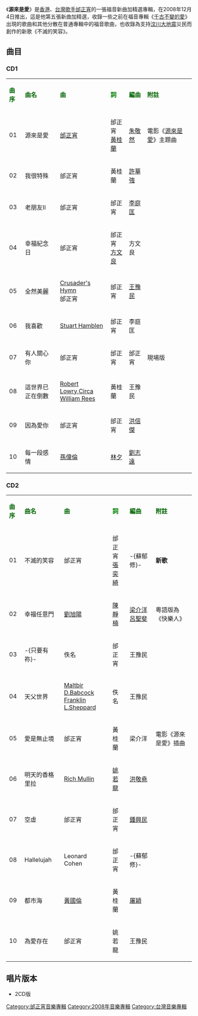 {{Album infobox | <!-- See Wikipedia:WikiProject_Albums -->
|  Name        = 源來是愛
|  Type        = [[精選輯|精選輯]]
|  Artist      = [[邰正宵|邰正宵]]
|  Cover       = 邰正宵 源來是愛.jpg
|  Released    = 2008年12月4日
|  Recorded    = 1996年-2008年
|  Genre       = [[國語流行音樂|國語流行音樂]]
|  Length      = 
|  Label       = [[亞洲聲動|亞洲聲動]]
|  Number      = 
|  Producer    = [[邰正宵|邰正宵]]
|  Last album  = [[我不配|我不配]] <br />（2007年）
|  This album  = '''源來是愛'''<br />（2008年）
|  Next album  = -{[[九霄云外|九霄云外]]}-<br />（2009年）
}}

《'''源來是愛'''》是[[香港|香港]]、[[台灣|台灣]][[歌手|歌手]][[邰正宵|邰正宵]]的一張福音新曲加精選專輯，在2008年12月4日推出，這是他第五張新曲加精選，收錄一些之前在福音專輯《[[千古不變的愛|千古不變的愛]]》出現的歌曲和其他分散在普通專輯中的福音歌曲，也收錄為支持[[汶川大地震|汶川大地震]]災民而創作的新歌《不滅的笑容》。

== 曲目 ==
=== CD1 ===
{| class="wikitable"
|-
| <font color=darkgreen>'''曲序'''</font> || <font color=darkgreen>'''曲名'''</font> || <font color=darkgreen>'''曲'''</font> || <font color=green>'''詞'''</font> || <font color=darkgreen>'''編曲'''</font> || <font color=darkgreen>'''附註'''</font> 
|-
| 01 || 源來是愛 || [[邰正宵|邰正宵]] || 邰正宵<br>[[黃桂蘭|黃桂蘭]] || [[朱敬然|朱敬然]] || 電影《[[源來是愛_(電影)|源來是愛]]》主題曲
|-
| 02 || 我很特殊 || 邰正宵 || 黃桂蘭 || [[許華強|許華強]] ||
|-
| 03 || 老朋友Ⅱ || 邰正宵 || 邰正宵 || [[李庭匡|李庭匡]] || 
|-
| 04 || 幸福紀念日 || 邰正宵 || 邰正宵<br>[[方文良|方文良]] || 方文良 || 
|-
| 05 || 全然美麗 || [[Crusader's_Hymn|Crusader's Hymn]]<br />邰正宵 || 邰正宵 || [[王豫民|王豫民]] || 
|-
| 06 || 我喜歡 || [[Stuart_Hamblen|Stuart Hamblen]] || 邰正宵 || 李庭匡 || 
|-
| 07 || 有人關心你 || 邰正宵 || 邰正宵 || 邰正宵 || 現場版
|-
| 08 || 這世界已正在倒數 || [[Robert_Lowry,Circa|Robert Lowry,Circa]]<br />[[William_Rees|William Rees]] || 黃桂蘭 || 王豫民 ||
|-
| 09 || 因為愛你 || 邰正宵 || 邰正宵 || [[洪信傑|洪信傑]] || 
|-
| 10 || 每一段感情 || [[孫偉倫|孫偉倫]] || [[林夕|林夕]] || [[劉志遠|劉志遠]] || 
|}

=== CD2 ===
{| class="wikitable"
|-
| <font color=darkgreen>'''曲序'''</font> || <font color=darkgreen>'''曲名'''</font> || <font color=darkgreen>'''曲'''</font> || <font color=green>'''詞'''</font> || <font color=darkgreen>'''編曲'''</font> || <font color=darkgreen>'''附註'''</font>
|-
| 01 || 不滅的笑容 || 邰正宵 || 邰正宵<br />[[張奕綺|張奕綺]] || -{蘇郁修}- || '''新歌'''
|-
| 02 || 幸福任意門 || [[劉旭陽|劉旭陽]] || [[陳靜楠|陳靜楠]] || [[梁介洋|梁介洋]]<br />[[呂聖斐|呂聖斐]] || 粵語版為《快樂人》
|-
| 03 || -{只要有祢}- || 佚名 || 邰正宵 || 王豫民 || 
|-
| 04 || 天父世界 || [[Maltbir_D.Babcock|Maltbir D.Babcock]]<br />[[Franklin_L.Sheppard|Franklin L.Sheppard]] || 佚名 || 王豫民 || 
|-
| 05 || 愛是無止境 || 邰正宵 || 黃桂蘭 || 梁介洋 || 電影《源來是愛》插曲
|-
| 06 || 明天的香格里拉 || [[Rich_Mullin|Rich Mullin]] || [[姚若龍|姚若龍]] || [[洪敬堯|洪敬堯]] || 
|-
| 07 || 空虛 || 邰正宵 || 邰正宵 || [[鍾興民|鍾興民]] ||
|-
| 08 || Hallelujah || Leonard Cohen || 邰正宵 || -{蘇郁修}- ||  
|-
| 09 || 都市海 || [[黃國倫|黃國倫]] || 黃桂蘭 || [[屠穎|屠穎]] || 
|-
| 10 || 為愛存在 || 邰正宵 || 姚若龍 || 王豫民 || 
|}

== 唱片版本 ==
*2CD版

{{邰正宵}}

[[Category:邰正宵音樂專輯|Category:邰正宵音樂專輯]]
[[Category:2008年音樂專輯|Category:2008年音樂專輯]]
[[Category:台灣音樂專輯|Category:台灣音樂專輯]]